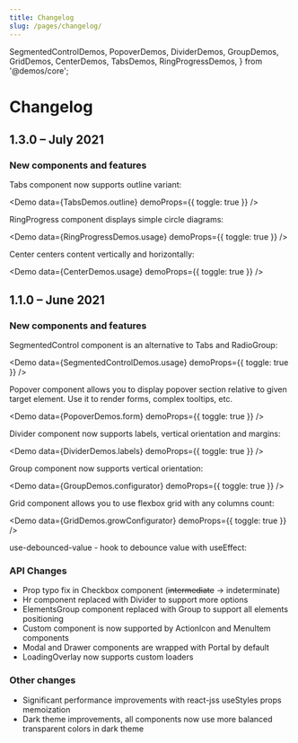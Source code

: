 ```yaml
---
title: Changelog
slug: /pages/changelog/
---
```


  SegmentedControlDemos,
  PopoverDemos,
  DividerDemos,
  GroupDemos,
  GridDemos,
  CenterDemos,
  TabsDemos,
  RingProgressDemos,
} from '@demos/core';

# Changelog

## 1.3.0 – July 2021

### New components and features

<GatsbyLink to="/core/tabs/">Tabs</GatsbyLink> component now supports outline variant:

<Demo data={TabsDemos.outline} demoProps={{ toggle: true }} />

<GatsbyLink to="/core/ring-progress/">RingProgress</GatsbyLink> component displays simple circle diagrams:

<Demo data={RingProgressDemos.usage} demoProps={{ toggle: true }} />

<GatsbyLink to="/core/center/">Center</GatsbyLink> centers content vertically and horizontally:

<Demo data={CenterDemos.usage} demoProps={{ toggle: true }} />

## 1.1.0 – June 2021

### New components and features

<GatsbyLink to="/core/segmented-control/">SegmentedControl</GatsbyLink> component is an alternative to <GatsbyLink to="/core/tabs/">
  Tabs
</GatsbyLink> and <GatsbyLink to="/core/radio-group/">RadioGroup</GatsbyLink>:

<Demo data={SegmentedControlDemos.usage} demoProps={{ toggle: true }} />

<GatsbyLink to="/core/popover/">Popover</GatsbyLink> component allows you to display popover section
relative to given target element. Use it to render forms, complex tooltips, etc.

<Demo data={PopoverDemos.form} demoProps={{ toggle: true }} />

<GatsbyLink to="/core/divider/">Divider</GatsbyLink> component now supports labels, vertical orientation
and margins:

<Demo data={DividerDemos.labels} demoProps={{ toggle: true }} />

<GatsbyLink to="/core/group/">Group</GatsbyLink> component now supports vertical orientation:

<Demo data={GroupDemos.configurator} demoProps={{ toggle: true }} />

<GatsbyLink to="/core/grid/">Grid</GatsbyLink> component allows you to use flexbox grid with any columns
count:

<Demo data={GridDemos.growConfigurator} demoProps={{ toggle: true }} />

<GatsbyLink to="/hooks/use-debounced-value/">use-debounced-value</GatsbyLink> - hook to debounce value
with useEffect:

<UseDebouncedValueBaseDemo toggle />

### API Changes

- Prop typo fix in <GatsbyLink to="/core/checkbox/">Checkbox</GatsbyLink> component (~~intermediate~~
  -> indeterminate)
- Hr component replaced with <GatsbyLink to="/core/divider/">Divider</GatsbyLink> to support more options
- ElementsGroup component replaced with <GatsbyLink to="/core/group/">Group</GatsbyLink> to support all elements positioning
- Custom component is now supported by <GatsbyLink to="/core/action-icon/">ActionIcon</GatsbyLink> and <GatsbyLink to="/core/menu">MenuItem</GatsbyLink> components
- <GatsbyLink to="/core/modal/">Modal</GatsbyLink> and <GatsbyLink to="/core/drawer/">
    Drawer
  </GatsbyLink> components are wrapped with <GatsbyLink to="/core/portal/">Portal</GatsbyLink> by default
- <GatsbyLink to="/core/loading-overlay">LoadingOverlay</GatsbyLink> now supports custom loaders

### Other changes

- Significant performance improvements with react-jss useStyles props memoization
- Dark theme improvements, all components now use more balanced transparent colors in dark theme
